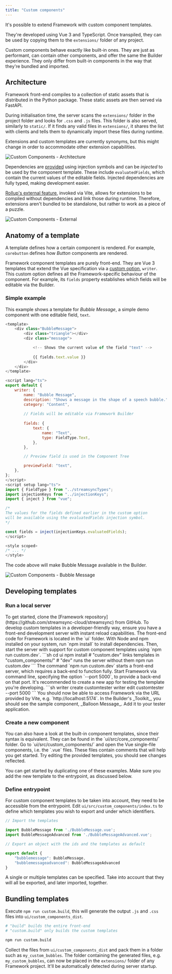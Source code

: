 ```yaml
---
title: "Custom components"
---
```


It's possible to extend Framework with custom component templates. 

They're developed using Vue 3 and TypeScript. Once transpiled, they can be used by copying them to the `extensions/` folder of any project.

<Note> 
Custom components behave exactly like built-in ones.
They are just as performant, can contain other components, and offer the same the Builder experience. They only differ from built-in components in the way that they're bundled and imported.
</Note>

## Architecture

Framework front-end compiles to a collection of static assets that is distributed in the Python package. These static assets are then served via FastAPI.

During initialisation time, the server scans the `extensions/` folder in the project folder and looks for `.css` and `.js` files. This folder is also served, similarly to `static/`. If it finds any valid files in `extensions/`, it shares the list with clients and tells them to dynamically import these files during runtime.

Extensions and custom templates are currently synonyms, but this might change in order to accommodate other extension capabilities.

![Custom Components - Architecture](/framework/images/custom-components.architecture.png)

Dependencies are [provided](https://vuejs.org/api/composition-api-dependency-injection.html) using injection symbols and can be _injected_ to be used by the component template. These include `evaluatedFields`, which contain the current values of the editable fields. Injected dependencies are fully typed, making  development easier.

[Rollup's external feature](https://rollupjs.org/configuration-options/#external), invoked via Vite, allows for extensions to be compiled without dependencies and link those during runtime. Therefore, extensions aren't bundled to be standalone, but rather to work as a piece of a puzzle.

![Custom Components - External](/framework/images/custom-components.external.png)

## Anatomy of a template

A template defines how a certain component is rendered. For example, `corebutton` defines how _Button_ components are rendered.

Framework component templates are purely front-end. They are Vue 3 templates that extend the Vue specification via a [custom option](https://vuejs.org/api/utility-types.html#componentcustomoptions), `writer`. This custom option defines all the Framework-specific behaviour of the component. For example, its `fields` property establishes which fields will be editable via the Builder.

### Simple example

This example shows a template for _Bubble Message_, a simple demo component with one editable field, `text`.   

```js
<template>
	<div class="BubbleMessage">
        <div class="triangle"></div>
        <div class="message">

            <!-- Shows the current value of the field "text" -->
            
            {{ fields.text.value }}
        </div>
	</div>
</template>

<script lang="ts">
export default {    
    writer: {
		name: "Bubble Message",
		description: "Shows a message in the shape of a speech bubble.",
		category: "Content",
		
        // Fields will be editable via Framework Builder
        
        fields: {
			text: {
				name: "Text",
				type: FieldType.Text,
			},
		},

        // Preview field is used in the Component Tree

		previewField: "text",
	},
};
</script>
<script setup lang="ts">
import { FieldType } from "../streamsyncTypes";
import injectionKeys from "../injectionKeys";
import { inject } from "vue";

/*
The values for the fields defined earlier in the custom option
will be available using the evaluatedFields injection symbol.
*/

const fields = inject(injectionKeys.evaluatedFields);
</script>

<style scoped>
/* ... */
</style>
```

The code above will make Bubble Message available in the Builder.

![Custom Components - Bubble Message](/framework/images/custom-components.bubble-message.png)

## Developing templates

### Run a local server

<Steps>
  <Step title="Clone the Framework Repository">
    To get started, clone the [Framework repository](https://github.com/streamsync-cloud/streamsync) from GitHub.
  </Step>
  <Step title="Set Up the Development Environment">
    To develop custom templates in a developer-friendly way, ensure you have a front-end development server with instant reload capabilities. The front-end code for Framework is located in the `ui` folder. With Node and npm installed on your system, run `npm install` to install dependencies. Then, start the server with support for custom component templates using `npm run custom.dev`.
    ```sh
    cd ui
    npm install
    # "custom.dev" links templates in "custom_components/"
    # "dev" runs the server without them 
    npm run custom.dev
    ```
  </Step>
  <Step title="Start the Back-End Server">
    The command `npm run custom.dev` starts a front-end server, which requires a back-end to function fully. Start Framework via command line, specifying the option `--port 5000`, to provide a back-end on that port. It's recommended to create a new app for testing the template you're developing.
    ```sh
    writer create customtester
    writer edit customtester --port 5000
    ```
  </Step>
  <Step title="Access Framework and Test Custom Component">
    You should now be able to access Framework via the URL provided by Vite, e.g. `http://localhost:5174`. In the Builder's _Toolkit_, you should see the sample component, _Balloon Message_. Add it to your tester application.
  </Step>
</Steps>


### Create a new component

<Tip>
You can also have a look at the built-in component templates, since their syntax is equivalent. They can be found in the `ui/src/core_components/` folder.
</Tip>
Go to `ui/src/custom_components/` and open the Vue single-file components, i.e. the `.vue` files. These files contain comments that will help you get started. Try editing the provided templates, you should see changes reflected.

You can get started by duplicating one of these examples. Make sure you add the new template to the entrypoint, as discussed below.

### Define entrypoint

For custom component templates to be taken into account, they need to be accessible from the entrypoint. Edit `ui/src/custom_components/index.ts` to define which templates you wish to export and under which identifiers.

```ts
// Import the templates

import BubbleMessage from './BubbleMessage.vue';
import BubbleMessageAdvanced from './BubbleMessageAdvanced.vue';

// Export an object with the ids and the templates as default

export default {
    "bubblemessage": BubbleMessage,
    "bubblemessageadvanced": BubbleMessageAdvanced
}
```

A single or multiple templates can be specified. Take into account that they will all be exported, and later imported, together.

## Bundling templates

Execute `npm run custom.build`, this will generate the output `.js` and `.css` files into `ui/custom_components_dist`.

```sh
# "build" builds the entire front-end
# "custom.build" only builds the custom templates 

npm run custom.build
```

Collect the files from `ui/custom_components_dist` and pack them in a folder such as `my_custom_bubbles`. The folder containing the generated files, e.g. `my_custom_bubbles`, can now be placed in the `extensions/` folder of any Framework project. It'll be automatically detected during server startup.